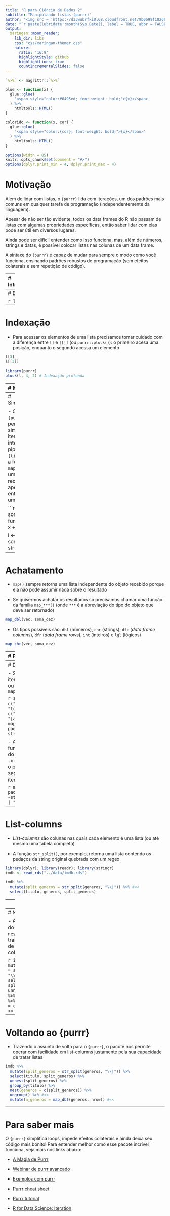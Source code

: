 ```yaml
---
title: "R para Ciência de Dados 2"
subtitle: "Manipulando listas (purrr)"
author: "<img src = 'https://d33wubrfki0l68.cloudfront.net/9b0699f18268059bdd2e5c21538a29eade7cbd2b/67e5c/img/logo/cursor1-5.png' width = '30%'>"
date: "`r paste(lubridate::month(Sys.Date(), label = TRUE, abbr = FALSE, locale = 'pt_BR.UTF-8'), 'de', lubridate::year(Sys.Date()))`"
output:
  xaringan::moon_reader:
    lib_dir: libs
    css: "css/xaringan-themer.css"
    nature:
      ratio: '16:9'
      highlightStyle: github
      highlightLines: true
      countIncrementalSlides: false
---
```


```r
`%>%` <- magrittr::`%>%`

blue <- function(x) {
  glue::glue(
    '<span style="color:#6495ed; font-weight: bold;">{x}</span>'
  ) %>% 
    htmltools::HTML()
}

colorido <- function(x, cor) {
  glue::glue(
    '<span style="color:{cor}; font-weight: bold;">{x}</span>'
  ) %>% 
    htmltools::HTML()
}

options(width = 85)
knitr::opts_chunk$set(comment = "#>")
options(dplyr.print_min = 4, dplyr.print_max = 4)
```

# Motivação

Além de lidar com listas, o `{purrr}` lida com iterações, um dos padrões mais
comuns em qualquer tarefa de programação (independentemente da linguagem).

Apesar de não ser tão evidente, todos os data frames do R não passam de listas
com algumas propriedades específicas, então saber lidar com elas pode ser útil
em diversos lugares.

Ainda pode ser difícil entender como isso funciona, mas, além de números,
strings e datas, é possível colocar listas nas colunas de um data frame.

A sintaxe do `{purrr}` é capaz de mudar para sempre o modo como você funciona,
ensinando padrões robustos de programação (sem efeitos colaterais e sem
repetição de código).

---
# Introdução

- Listas são como vetores, com a diferença de que elas não precisam ser
homogêneas (seus elementos podem ter qualquer tipo)

```r
l <- list(
  um_numero = 123,
  um_vetor = c(TRUE, FALSE, TRUE),
  uma_string = "abc",
  uma_lista = list(1, 2, 3)
)
str(l)
```

---
# Estrutura

```r
l
```

---
# Indexação

- Para acessar os elementos de uma lista precisamos tomar cuidado com a diferença
entre `[]` e `[[]]` (ou `purrr::pluck()`): o primeiro acesa uma posição,
enquanto o segundo acessa um elemento

```r
l[3]
l[[3]]
```

```r
library(purrr)
pluck(l, 4, 2) # Indexação profunda
```

---
# Iterações

- Iteração não é nada mais do que a repetição de um trecho de código várias
vezes, normalmente associada a um _loop_ (laço)

```r
vec <- 1:5
for (i in seq_along(vec)) {
  vec[i] <- vec[i] + 10
}
vec
```

- Note como a única coisa que fazemos é aplicar uma operação em cada elemento do
vetor (`vec[i] + 10`)

- Identificamos algumas estruturas: **entrada** (vetor de 1 a 5) e **função**
(somar 10 a cada elemento)

---
# Simplificando

- O pacote `{purrr}` nos permite simplificar iterações e integrá-las a pipelines
do `{tidyverse}`: a função `map()` realiza uma iteração recebendo apenas uma
entrada e uma função

```r
vec <- 1:5
soma_dez <- function(x) {
  x + 10
}

l <- map(vec, soma_dez)
str(l)
```

---
# Achatamento

- `map()` sempre retorna uma lista independente do objeto recebido porque ela
não pode assumir nada sobre o resultado

- Se quisermos achatar os resultados só precisamos chamar uma função da família
`map_***()` (onde `***` é a abreviação do tipo do objeto que deve ser retornado)

```r
map_dbl(vec, soma_dez)
```

- Os tipos possíveis são: `dbl` (números), `chr` (strings), `dfc` (_data frame
columns_), `dfr` (_data frame rows_), `int` (inteiros) e `lgl` (lógicos)

```r
map_chr(vec, soma_dez)
```

---
# Funções

- Para passar outros argumentos **fixos** a uma função, basta adicioná-los ao
final da chamada de `map()`

```r
soma_n <- function(x, n) {
  x + n
}
map_dbl(vec, soma_n, n = 3)
```

- Para simplificar funções curtas, podemos usar uma notação **lambda** na qual
`.x` representa onde deve ser inserido o elemento atual da iteração (o valor
"iterante") e `~` indica a declaração da função

```r
map_dbl(vec, ~3+.x)
```

---
# Duas entradas

- Se for necessário iterar em duas listas ou vetores, basta usar `map2()`

```r
strings <- c("oiii", "como vai", "tchau")
padroes <- c("i+",   "(.o){2}",  "[au]+$")
map2_chr(strings, padroes, stringr::str_extract)
```

- A notação lambda funciona exatamente do mesmo modo, com `.x` e `.y`
representando o primeiro e o segundo elementos da iteração

```r
map2_chr(strings, padroes, ~stringr::str_c(.y, " | ", .x))
```

---
# List-columns

- _List-columns_ são colunas nas quais cada elemento é uma lista (ou até mesmo
uma tabela completa)

-  A função `str_split()`, por exemplo, retorna uma lista contendo os pedaços da
string original quebrada com um regex

```r
library(dplyr); library(readr); library(stringr)
imdb <- read_rds("../data/imdb.rds")
```

```r
imdb %>%
  mutate(split_generos = str_split(generos, "\\|")) %>% #<<
  select(titulo, generos, split_generos)
```

---
# Unnest

- Usando `tidyr::unnest()` é possível "abrir" a list-column de modo que cada
linha fique com um de seus elementos (neste caso, o título do filme vai ser
repetido uma vez para cada gênero ao qual o filme pertence)

```r
library(tidyr)
imdb %>%
  mutate(split_generos = str_split(generos, "\\|")) %>%
  select(titulo, split_generos) %>%
  unnest(split_generos) #<<
```

---
# Nest

- A operação inversa do `unnest()` é o  `nest()`, que transforma um grupo de
linhas em uma list-column

```r
imdb %>%
  mutate(split_generos = str_split(generos, "\\|")) %>%
  select(titulo, split_generos) %>%
  unnest(split_generos) %>%
  group_by(titulo) %>% #<<
  nest(generos = c(split_generos)) #<<
```

---
# Voltando ao {purrr}

- Trazendo o assunto de volta para o `{purrr}`, o pacote nos permite operar com
facilidade em list-columns justamente pela sua capacidade de tratar listas

```r
imdb %>%
  mutate(split_generos = str_split(generos, "\\|")) %>%
  select(titulo, split_generos) %>%
  unnest(split_generos) %>%
  group_by(titulo) %>%
  nest(generos = c(split_generos)) %>%
  ungroup() %>% #<<
  mutate(n_generos = map_dbl(generos, nrow)) #<<
```

---
# Para saber mais

O `{purrr}` simplifica loops, impede efeitos colaterais e ainda deixa seu código
mais bonito! Para entender melhor como esse pacote incrível funciona, veja mais
nos links abaixo:

- [A Magia de Purrr](https://lente.dev/posts/magica-purrr/)

- [Webinar de purrr avançado](https://www.youtube.com/watch?v=vb1lD9_AFcU)

- [Exemplos com purrr](https://lente.dev/advanced-purrr.pdf)

- [Purrr cheat sheet](https://raw.githubusercontent.com/rstudio/cheatsheets/master/purrr.pdf)

- [Purrr tutorial](https://jennybc.github.io/purrr-tutorial/)

- [R for Data Science: Iteration](https://r4ds.had.co.nz/iteration.html)

